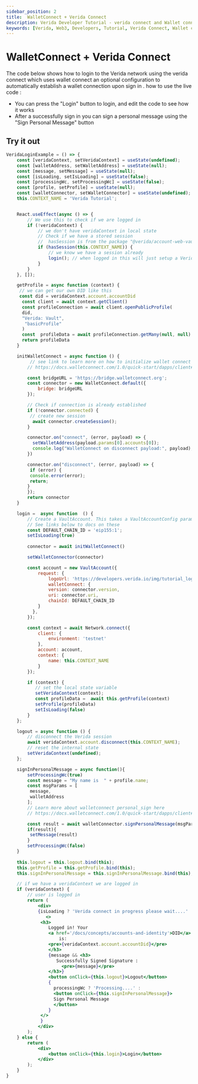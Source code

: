 ```yaml
---
sidebar_position: 2
title:  WalletConnect + Verida Connect
description: Verida Developer Tutorial - verida connect and Wallet connect
keywords: [Verida, Web3, Developers, Tutorial, Verida Connect, Wallet connect]
---
```



# WalletConnect + Verida Connect

The code below shows how to login to the Verida network using the verida connect which uses wallet connect an optional configuration to automatically establish a wallet connection upon sign in .
how to use the live code :
 - You can press the "Login" button to login, and edit the code to see how it works
 - After a successfully sign in you can sign a personal message using the "Sign Personal Message" button

## Try it out

```jsx live
VeridaLoginExample = () => {
	const [veridaContext, setVeridaContext] = useState(undefined);
	const [walletAddress, setWalletAddress] = useState(null);
	const [message, setMessage] = useState(null);
	const [isLoading, setIsLoading] = useState(false);
	const [processingWc, setProcessingWc] = useState(false);
	const [profile, setProfile] = useState(null);
	const [walletConnector, setWalletConnector] = useState(undefined);
	this.CONTEXT_NAME = 'Verida Tutorial';


	React.useEffect(async () => {
		// We use this to check if we are logged in
		if (!veridaContext) {
			// we don't have veridaContext in local state
			// Check if we have a stored session
			//  hasSession is from the package "@verida/account-web-vault"
			if (hasSession(this.CONTEXT_NAME)) {
				// we know we have a session already
				login(); // when logged in this will just setup a Verida Context
			}
		}
	}, []);

    getProfile = async function (context) {
     // we can get our own DID like this
     const did = veridaContext.account.accountDid
      const client = await context.getClient()
      const profileConnection = await client.openPublicProfile(
      did,
      "Verida: Vault",
       "basicProfile"
      )
      const  profileData = await profileConnection.getMany(null, null)
      return profileData
    }

    initWalletConnect = async function () {
         // see link to learn more on how to initialize wallet connect
        // https://docs.walletconnect.com/1.0/quick-start/dapps/client#initiate-connection

	    const bridgeURL = 'https://bridge.walletconnect.org';
		const connector = new WalletConnect.default({
			bridge: bridgeURL
		});

	    // Check if connection is already established
        if (!connector.connected) {
         // create new session
          await connector.createSession();
        }

	    connector.on("connect", (error, payload) => {
          setWalletAddress(payload.params[0].accounts[0]);
          console.log("WalletConnect on disconnect payload:", payload);
        })

        connector.on("disconnect", (error, payload) => {
         if (error) {
         console.error(error);
         return;
        }
        });
        return connector
    }

	login =  async function  () {
		// Create a VaultAccount. This takes a VaultAccountConfig parameter.
		// See links below to docs on these
        const DEFAULT_CHAIN_ID = 'eip155:1';
        setIsLoading(true)
	
        connector = await initWalletConnect()

		setWalletConnector(connector)

		const account = new VaultAccount({
			request: {
				logoUrl: 'https://developers.verida.io/img/tutorial_login_request_logo_170x170.png',
				walletConnect: {
				version: connector.version,
				uri: connector.uri,
				chainId: DEFAULT_CHAIN_ID
			}
		  },
		});

		const context = await Network.connect({
			client: {
				environment: 'testnet'
			},
			account: account,
			context: {
				name: this.CONTEXT_NAME
			}
		});

		if (context) {
		   // set the local state variable
		   setVeridaContext(context);
           const profileData =  await this.getProfile(context)
           setProfile(profileData)
           setIsLoading(false)
		} 
	};

	logout = async function () {
		// disconnect the Verida session
		await veridaContext.account.disconnect(this.CONTEXT_NAME);
		// reset the internal state
		setVeridaContext(undefined);
	};

	signInPersonalMessage = async function(){	
		setProcessingWc(true)
        const message = "My name is  " + profile.name;
        const msgParams = [
         message,
		 walletAddress
	    ];
        // Learn more about walletconnect personal_sign here 
        // https://docs.walletconnect.com/1.0/quick-start/dapps/client#sign-personal-message-personal_sign

	    const result = await walletConnector.signPersonalMessage(msgParams)
	    if(result){
		 setMessage(result)
	    }
		setProcessingWc(false)
	}
	
	this.logout = this.logout.bind(this);
	this.getProfile = this.getProfile.bind(this);
	this.signInPersonalMessage = this.signInPersonalMessage.bind(this);

	// if we have a veridaContext we are logged in
	if (veridaContext) {
		// user is logged in
		return (
			<div>
            {isLoading ? 'Verida connect in progress please wait....' :
               <>
             <h3>
				Logged in! Your 
                <a href='/docs/concepts/accounts-and-identity'>DID</a>
					is: 
                <pre>{veridaContext.account.accountDid}</pre>
				</h3>
				{message && <h3>
				   Successfully	Signed Signature : 
					 <pre>{message}</pre>
				</h3>}
				<button onClick={this.logout}>Logout</button>
				{
				  processingWc ? 'Processing....' : 
				  <button onClick={this.signInPersonalMessage}>
				  Sign Personal Message
				  </button>
				}
             </>
             }		
			</div>
		);
	} else { 
		return (
			<div>
				<button onClick={this.login}>Login</button>
			</div>
		);
	}
}
```
